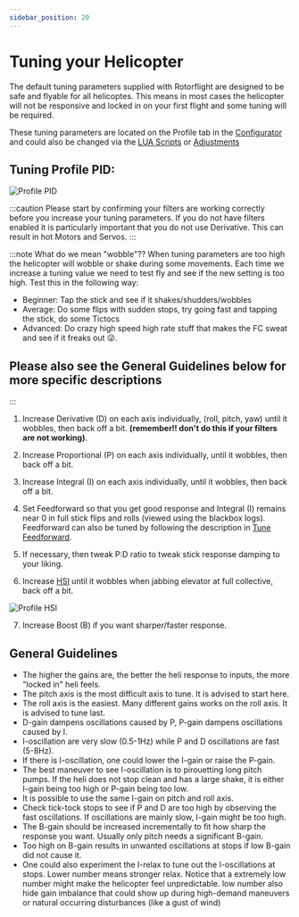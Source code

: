 ```yaml
---
sidebar_position: 20
---
```


# Tuning your Helicopter

The default tuning parameters supplied with Rotorflight are designed to be safe and flyable for all helicoptes. This means in most cases the helicopter will not be responsive and locked in on your first flight and some tuning will be required. 

These tuning parameters are located on the Profile tab in the [Configurator](/versioned_docs/version-2.0.0/Wiki/Configurator/Profiles.md) and could also be changed via the [LUA Scripts](/versioned_docs/version-2.0.0/Wiki/Tutorial-Setup/Lua-Scripts.mdx) or [Adjustments](/versioned_docs/version-2.0.0/Wiki/Configurator/Adjustments.md)

## Tuning Profile PID:  
![Profile PID](./img/tuning-pid.png)

:::caution
Please start by confirming your filters are working correctly before you increase your tuning parameters. If you do not have filters enabled it is particularly important that you do not use Derivative. This can result in hot Motors and Servos. 
:::

:::note
What do we mean "wobble"??
When tuning parameters are too high the helicopter will wobble or shake during some movements. Each time we increase a tuning value we need to test fly and see if the new setting is too high. Test this in the following way:
* Beginner: Tap the stick and see if it shakes/shudders/wobbles
* Average: Do some flips with sudden stops, try going fast and tapping the stick, do some Tictocs
* Advanced: Do crazy high speed high rate stuff that makes the FC sweat and see if it freaks out :stuck_out_tongue_winking_eye:.

## Please also see the General Guidelines below for more specific descriptions
:::

1. Increase Derivative (D) on each axis individually, (roll, pitch, yaw) until it wobbles, then back off a bit. **(remember!! don't do this if your filters are not working)**.  

2. Increase Proportional (P) on each axis individually, until it wobbles, then back off a bit.
3. Increase Integral (I) on each axis individually, until it wobbles, then back off a bit.
 
4. Set Feedforward so that you get good response and Integral (I) remains near 0 in full stick flips and rolls (viewed using the blackbox logs). Feedforward can also be tuned by following the description in [Tune Feedforward](Tune-Feedforward.md). 
 
5. If necessary, then tweak P:D ratio to tweak stick response damping to your liking.

6. Increase [HSI](./High-Speed-Integral.md) until it wobbles when jabbing elevator at full collective, back off a bit. 

![Profile HSI](./img/tuning-hsi.png)

7. Increase Boost (B) if you want sharper/faster response.

## General Guidelines

* The higher the gains are, the better the heli response to inputs, the more "locked in" heli feels.
* The pitch axis is the most difficult axis to tune. It is advised to start here.
* The roll axis is the easiest. Many different gains works on the roll axis. It is advised to tune last.
* D-gain dampens oscillations caused by P, P-gain dampens oscillations caused by I.
* I-oscillation are very slow (0.5-1Hz) while P and D oscillations are fast (5-8Hz).
* If there is I-oscillation, one could lower the I-gain or raise the P-gain.
* The best maneuver to see I-oscillation is to pirouetting long pitch pumps. If the heli does not stop clean and has a large shake, it is either I-gain being too high or P-gain being too low.
* It is possible to use the same I-gain on pitch and roll axis.
* Check tick-tock stops to see if P and D are too high by observing the fast oscillations. If oscillations are mainly slow, I-gain might be too high.
* The B-gain should be increased incrementally to fit how sharp the response you want. Usually only pitch needs a significant B-gain.
* Too high on B-gain results in unwanted oscillations at stops if low B-gain did not cause it.
* One could also experiment the I-relax to tune out the I-oscillations at stops. Lower number means stronger relax. Notice that a extremely low number might make the helicopter feel unpredictable. low number also hide gain imbalance that could show up during high-demand maneuvers or natural occurring disturbances (like a gust of wind)
